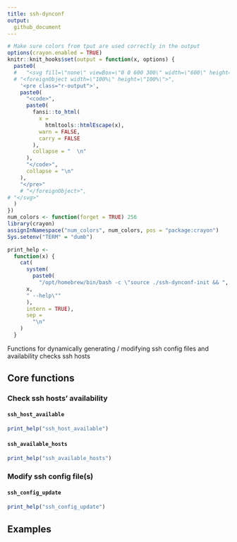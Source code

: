 ```yaml
---
title: ssh-dynconf
output:
  github_document
---
```


```r
# Make sure colors from tput are used correctly in the output
options(crayon.enabled = TRUE)
knitr::knit_hooks$set(output = function(x, options) {
  paste0(
  #   "<svg fill=\"none\" viewBox=\"0 0 600 300\" width=\"600\" height=\"300\" xmlns=\"http://www.w3.org/2000/svg\">",
  # "<foreignObject width=\"100%\" height=\"100%\">",
    '<pre class="r-output">',
    paste0(
      "<code>",
      paste0(
        fansi::to_html(
          x =
            htmltools::htmlEscape(x),
          warn = FALSE,
          carry = FALSE
        ),
        collapse = "  \n"
      ),
      "</code>",
      collapse = "\n"
    ),
    "</pre>"
    # "</foreignObject>",
# "</svg>"
  )
})
num_colors <- function(forget = TRUE) 256
library(crayon)
assignInNamespace("num_colors", num_colors, pos = "package:crayon")
Sys.setenv("TERM" = "dumb")

print_help <-
  function(x) {
    cat(
      system(
        paste0(
          "/opt/homebrew/bin/bash -c \"source ./ssh-dynconf-init && ",
      x,
      " --help\""
      ), 
      intern = TRUE),
      sep =
        "\n"
    )
  }
```

Functions for dynamically generating / modifying ssh config files and availability checks ssh hosts

## Core functions

### Check ssh hosts' availability

#### `ssh_host_available`

```r
print_help("ssh_host_available")
```

#### `ssh_available_hosts`

```r
print_help("ssh_available_hosts")
```

### Modify ssh config file(s)

#### `ssh_config_update`

```r
print_help("ssh_config_update")
```

## Examples 